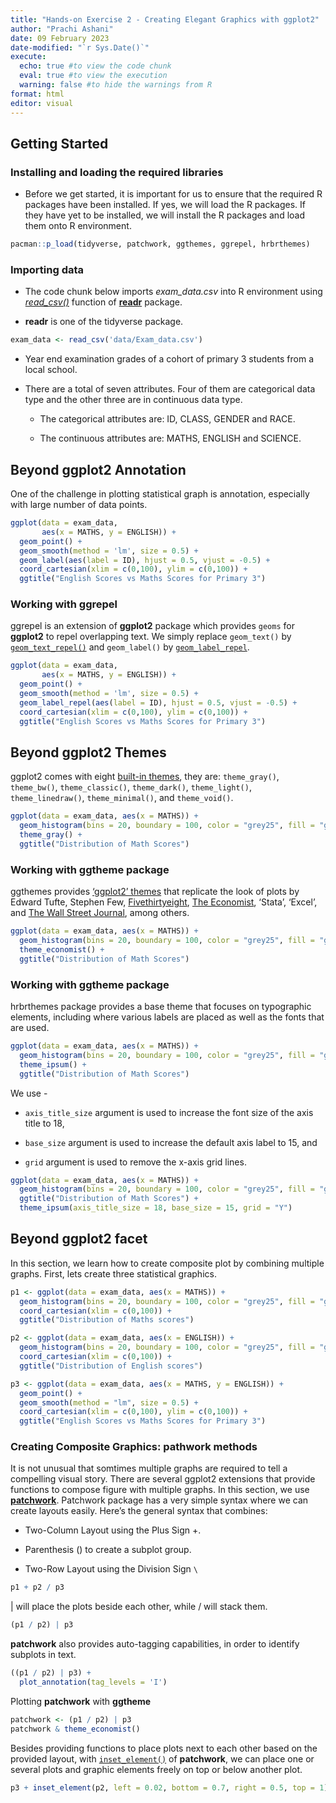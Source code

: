 ```yaml
---
title: "Hands-on Exercise 2 - Creating Elegant Graphics with ggplot2"
author: "Prachi Ashani"
date: 09 February 2023
date-modified: "`r Sys.Date()`"
execute: 
  echo: true #to view the code chunk
  eval: true #to view the execution
  warning: false #to hide the warnings from R
format: html
editor: visual
---
```


## Getting Started

### Installing and loading the required libraries

-   Before we get started, it is important for us to ensure that the required R packages have been installed. If yes, we will load the R packages. If they have yet to be installed, we will install the R packages and load them onto R environment.

```r
pacman::p_load(tidyverse, patchwork, ggthemes, ggrepel, hrbrthemes)
```

### Importing data

-   The code chunk below imports *exam_data.csv* into R environment using [*read_csv()*](https://readr.tidyverse.org/reference/read_delim.html) function of [**readr**](https://readr.tidyverse.org/) package.

-   **readr** is one of the tidyverse package.

```r
exam_data <- read_csv('data/Exam_data.csv')
```

-   Year end examination grades of a cohort of primary 3 students from a local school.

-   There are a total of seven attributes. Four of them are categorical data type and the other three are in continuous data type.

    -   The categorical attributes are: ID, CLASS, GENDER and RACE.

    -   The continuous attributes are: MATHS, ENGLISH and SCIENCE.

## Beyond ggplot2 Annotation

One of the challenge in plotting statistical graph is annotation, especially with large number of data points.

```r
ggplot(data = exam_data,
       aes(x = MATHS, y = ENGLISH)) +
  geom_point() +
  geom_smooth(method = 'lm', size = 0.5) +
  geom_label(aes(label = ID), hjust = 0.5, vjust = -0.5) +
  coord_cartesian(xlim = c(0,100), ylim = c(0,100)) +
  ggtitle("English Scores vs Maths Scores for Primary 3")
```

### Working with ggrepel

ggrepel is an extension of **ggplot2** package which provides `geoms` for **ggplot2** to repel overlapping text. We simply replace `geom_text()` by [`geom_text_repel()`](https://ggrepel.slowkow.com/reference/geom_text_repel.html) and `geom_label()` by [`geom_label_repel`](https://ggrepel.slowkow.com/reference/geom_text_repel.html).

```r
ggplot(data = exam_data,
       aes(x = MATHS, y = ENGLISH)) +
  geom_point() +
  geom_smooth(method = 'lm', size = 0.5) +
  geom_label_repel(aes(label = ID), hjust = 0.5, vjust = -0.5) +
  coord_cartesian(xlim = c(0,100), ylim = c(0,100)) +
  ggtitle("English Scores vs Maths Scores for Primary 3")
```

## Beyond ggplot2 Themes

ggplot2 comes with eight [built-in themes](https://ggplot2.tidyverse.org/reference/ggtheme.html), they are: `theme_gray()`, `theme_bw()`, `theme_classic()`, `theme_dark()`, `theme_light()`, `theme_linedraw()`, `theme_minimal()`, and `theme_void()`.

```r
ggplot(data = exam_data, aes(x = MATHS)) +
  geom_histogram(bins = 20, boundary = 100, color = "grey25", fill = "grey90") +
  theme_gray() +
  ggtitle("Distribution of Math Scores")
```

### Working with ggtheme package

ggthemes provides ['ggplot2' themes](https://yutannihilation.github.io/allYourFigureAreBelongToUs/ggthemes/) that replicate the look of plots by Edward Tufte, Stephen Few, [Fivethirtyeight](https://fivethirtyeight.com/), [The Economist](https://www.economist.com/graphic-detail), 'Stata', 'Excel', and [The Wall Street Journal](https://www.pinterest.com/wsjgraphics/wsj-graphics/), among others.

```r
ggplot(data = exam_data, aes(x = MATHS)) +
  geom_histogram(bins = 20, boundary = 100, color = "grey25", fill = "grey90") +
  theme_economist() +
  ggtitle("Distribution of Math Scores")
```

### Working with ggtheme package

hrbrthemes package provides a base theme that focuses on typographic elements, including where various labels are placed as well as the fonts that are used.

```r
ggplot(data = exam_data, aes(x = MATHS)) +
  geom_histogram(bins = 20, boundary = 100, color = "grey25", fill = "grey90") +
  theme_ipsum() +
  ggtitle("Distribution of Math Scores")
```

We use -

-   `axis_title_size` argument is used to increase the font size of the axis title to 18,

-   `base_size` argument is used to increase the default axis label to 15, and

-   `grid` argument is used to remove the x-axis grid lines.

```r
ggplot(data = exam_data, aes(x = MATHS)) +
  geom_histogram(bins = 20, boundary = 100, color = "grey25", fill = "grey90") +
  ggtitle("Distribution of Math Scores") +
  theme_ipsum(axis_title_size = 18, base_size = 15, grid = "Y")
```

## Beyond ggplot2 facet

In this section, we learn how to create composite plot by combining multiple graphs. First, lets create three statistical graphics.

```r
p1 <- ggplot(data = exam_data, aes(x = MATHS)) +
  geom_histogram(bins = 20, boundary = 100, color = "grey25", fill = "grey90") + 
  coord_cartesian(xlim = c(0,100)) +
  ggtitle("Distribution of Maths scores")

p2 <- ggplot(data = exam_data, aes(x = ENGLISH)) +
  geom_histogram(bins = 20, boundary = 100, color = "grey25", fill = "grey90") + 
  coord_cartesian(xlim = c(0,100)) +
  ggtitle("Distribution of English scores")

p3 <- ggplot(data = exam_data, aes(x = MATHS, y = ENGLISH)) +
  geom_point() +
  geom_smooth(method = "lm", size = 0.5) + 
  coord_cartesian(xlim = c(0,100), ylim = c(0,100)) +
  ggtitle("English Scores vs Maths Scores for Primary 3")
```

### Creating Composite Graphics: pathwork methods

It is not unusual that somtimes multiple graphs are required to tell a compelling visual story. There are several ggplot2 extensions that provide functions to compose figure with multiple graphs. In this section, we use [**patchwork**](https://patchwork.data-imaginist.com/index.html). Patchwork package has a very simple syntax where we can create layouts easily. Here's the general syntax that combines:

-   Two-Column Layout using the Plus Sign +.

-   Parenthesis () to create a subplot group.

-   Two-Row Layout using the Division Sign `\`

```r
p1 + p2 / p3
```

\| will place the plots beside each other, while / will stack them.

```r
(p1 / p2) | p3
```

**patchwork** also provides auto-tagging capabilities, in order to identify subplots in text.

```r
((p1 / p2) | p3) + 
  plot_annotation(tag_levels = 'I')
```

Plotting **patchwork** with **ggtheme**

```r
patchwork <- (p1 / p2) | p3
patchwork & theme_economist()
```

Besides providing functions to place plots next to each other based on the provided layout, with [`inset_element()`](https://patchwork.data-imaginist.com/reference/inset_element.html) of **patchwork**, we can place one or several plots and graphic elements freely on top or below another plot.

```r
p3 + inset_element(p2, left = 0.02, bottom = 0.7, right = 0.5, top = 1)
```
